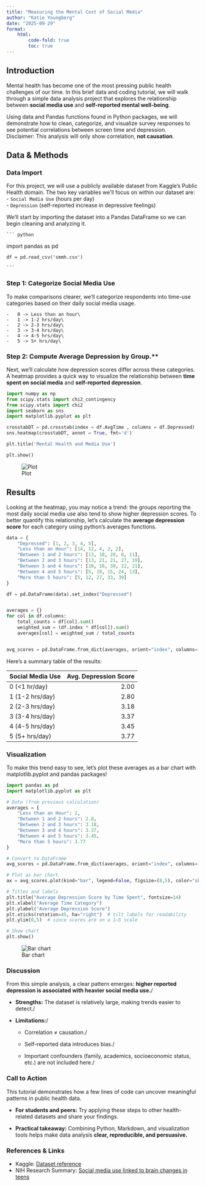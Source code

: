```yaml
---
title: "Measuring the Mental Cost of Social Media" 
author: "Katie Youngberg" 
date: "2025-09-29"
format:
    html:
        code-fold: true
        toc: true
---
```


## Introduction

Mental health has become one of the most pressing public health challenges of our time. In this brief data and coding tutorial, we will walk through a simple data analysis project that explores the relationship between **social media use** and **self-reported mental well-being**.\

Using data and Pandas functions found in Python packages, we will demonstrate how to clean, categorize, and visualize survey responses to see potential correlations between screen time and depression.\
Disclaimer: This analysis will  only show correlation, **not causation**.

## Data & Methods

### Data Import 

For this project, we will use a publicly available dataset from Kaggle's Public Health domain. The two key variables we'll focus on within our dataset are:
    - `Social Media Use` (hours per day)\
    - `Depression` (self-reported increase in depressive feelings)

We'll start by importing the dataset into a Pandas DataFrame so we can begin cleaning and analyzing it. 

    ``` python
   import pandas as pd

    df = pd.read_csv('smmh.csv')

    ```

### Step 1: Categorize Social Media Use

To make comparisons clearer, we’ll categorize respondents into time-use categories based on their daily social media usage.

    -   0 -> Less than an hour\
    -   1 -> 1-2 hrs/day\
    -   2 -> 2-3 hrs/day\
    -   3 -> 3-4 hrs/day\
    -   4 -> 4-5 hrs/day\
    -   5 -> 5+ hrs/day\

### Step 2: Compute Average Depression by Group.**\

Next, we’ll calculate how depression scores differ across these categories. A heatmap provides a quick way to visualize the relationship between **time spent on social media** and **self-reported depression**.

```python
import numpy as np
from scipy.stats import chi2_contingency
from scipy.stats import chi2
import seaborn as sns
import matplotlib.pyplot as plt

crosstabDT = pd.crosstab(index = df.AvgTime , columns = df.Depressed)
sns.heatmap(crosstabDT, annot = True, fmt='d')

plt.title('Mental Health and Media Use')

plt.show()
```

![Plot](plot.png)


## Results

Looking at the heatmap, you may notice a trend: the groups reporting the most daily social media use also tend to show higher depression scores. To better quantify this relationship, let’s calculate the **average depression score** for each category using python's averages functions. 


```python
data = {
    "Depressed": [1, 2, 3, 4, 5],
    "Less than an Hour": [14, 12, 4, 2, 2],
    "Between 1 and 2 hours": [13, 18, 20, 8, 11],
    "Between 2 and 3 hours": [13, 21, 21, 27, 19],
    "Between 3 and 4 hours": [10, 10, 30, 22, 21],
    "Between 4 and 5 hours": [5, 10, 15, 24, 13],
    "More than 5 hours": [5, 12, 27, 33, 39]
}

df = pd.DataFrame(data).set_index("Depressed")


averages = {}
for col in df.columns:
    total_counts = df[col].sum()
    weighted_sum = (df.index * df[col]).sum()  
    averages[col] = weighted_sum / total_counts


avg_scores = pd.DataFrame.from_dict(averages, orient="index", columns=["Average Depression Score"])

```

Here’s a summary table of the results:

| Social Media Use | Avg. Depression Score |
|:-----------------|-------------------:|
| 0 (<1 hr/day)        |               2.00 |
| 1 (1-2 hrs/day)      |               2.80 |
| 2 (2-3 hrs/day)      |               3.18 |
| 3 (3-4 hrs/day)      |               3.37 |
| 4 (4-5 hrs/day)      |               3.45 |
| 5 (5+ hrs/day)       |               3.77 |

### Visualization

To make this trend easy to see, let's plot these averages as a bar chart with matplotlib.pyplot and pandas packages!

```python 
import pandas as pd
import matplotlib.pyplot as plt

# Data (from previous calculation)
averages = {
    "Less than an Hour": 2,
    "Between 1 and 2 hours": 2.8,
    "Between 2 and 3 hours": 3.18,
    "Between 3 and 4 hours": 3.37,
    "Between 4 and 5 hours": 3.45,
    "More than 5 hours": 3.77
}

# Convert to DataFrame
avg_scores = pd.DataFrame.from_dict(averages, orient="index", columns=["Average Depression Score"])

# Plot as bar chart
ax = avg_scores.plot(kind="bar", legend=False, figsize=(8,5), color="skyblue")

# Titles and labels
plt.title("Average Depression Score by Time Spent", fontsize=14)
plt.xlabel("Average Time Category")
plt.ylabel("Average Depression Score")
plt.xticks(rotation=45, ha="right")  # tilt labels for readability
plt.ylim(0,5)  # since scores are on a 1–5 scale

# Show chart
plt.show()
```
![Bar chart](barchart.png)

### Discussion
From this simple analysis, a clear pattern emerges: **higher reported depression is associated with heavier social media use.**/

- **Strengths:** The dataset is relatively large, making trends easier to detect./

- **Limitations:**/

    - Correlation ≠ causation./

    - Self-reported data introduces bias./

    - Important confounders (family, academics, socioeconomic status, etc.) are not included here./ 


### Call to Action

This tutorial demonstrates how a few lines of code can uncover meaningful patterns in public health data.

- **For students and peers:** Try applying these steps to other health-related datasets and share your findings.

- **Practical takeaway:** Combining Python, Markdown, and visualization tools helps make data analysis **clear, reproducible, and persuasive.**


### References & Links

-   Kaggle: [Dataset reference](https://www.kaggle.com/datasets/souvikahmed071/social-media-and-mental-health/data)\
-   NIH Research Summary: [Social media use linked to brain changes in teens](https://www.nih.gov/news-events/nih-research-matters/social-media-use-linked-brain-changes-teens)